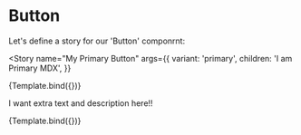 

<!--Meta title="MSX/BUTTON" component={Button} /-->

<Meta title="Components/Something/Button" component={Button} />


# Button

Let's define a story for our 'Button' componrnt:

<Story
  name="My Primary Button"
  args={{
    variant: 'primary',
    children: 'I am Primary MDX',
  }}
>
  {Template.bind({})}
</Story>

<ArgTable story="Ny Custom Button" />

I want extra text and description here!!

<Canvas>
  <Story
    name="My Secondary Button"
    args={{
      variant: 'secondary',
      children: 'I am Secondary MDX',
    }}
  >
    {Template.bind({})}
  </Story>
</Canvas>
